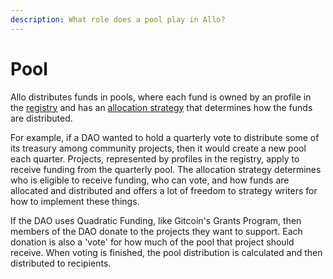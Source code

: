 ```yaml
---
description: What role does a pool play in Allo?
---
```


# Pool

Allo distributes funds in pools, where each fund is owned by an profile in the
[registry](/overview/project-registry) and has an [allocation
strategy](/overview/allocation-strategy) that determines how the funds are
distributed.

For example, if a DAO wanted to hold a quarterly vote to distribute some of its
treasury among community projects, then it would create a new pool each quarter.
Projects, represented by profiles in the registry, apply to receive funding
from the quarterly pool. The allocation strategy determines who is eligible to
receive funding, who can vote, and how funds are allocated and distributed and
offers a lot of freedom to strategy writers for how to implement these things.

If the DAO uses Quadratic Funding, like Gitcoin's Grants Program, then members
of the DAO donate to the projects they want to support. Each donation is also
a 'vote' for how much of the pool that project should receive. When voting is
finished, the pool distribution is calculated and then distributed to
recipients.


